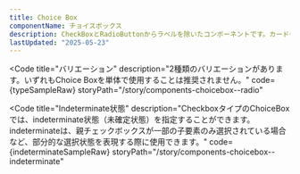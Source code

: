 ```yaml
---
title: Choice Box
componentName: チョイスボックス
description: CheckBoxとRadioButtonからラベルを除いたコンポーネントです。カードやリストと併用して使用できます。
lastUpdated: "2025-05-23"
---
```



<Code
  title="バリエーション"
  description="2種類のバリエーションがあります。いずれもChoice Boxを単体で使用することは推奨されません。"
  code={typeSampleRaw}
  storyPath="/story/components-choicebox--radio"
>
  <TypeSample client:load />
</Code>

<Code
  title="Indeterminate状態"
  description="CheckboxタイプのChoiceBoxでは、indeterminate状態（未確定状態）を指定することができます。indeterminateは、親チェックボックスが一部の子要素のみ選択されている場合など、部分的な選択状態を表現する際に使用できます。"
  code={indeterminateSampleRaw}
  storyPath="/story/components-choicebox--indeterminate"
>
  <IndeterminateSample client:load />
</Code>
